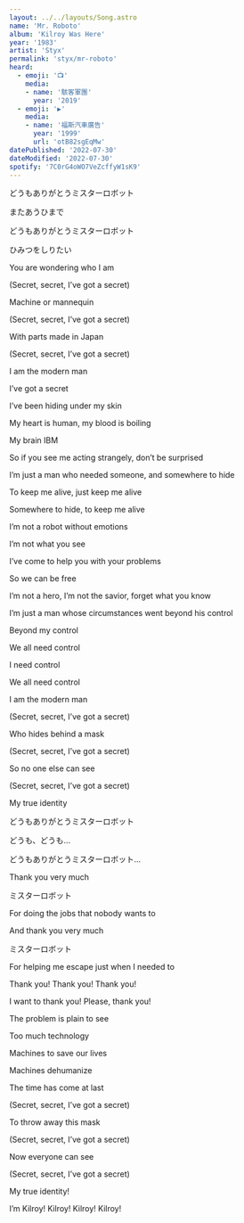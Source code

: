 ```yaml
---
layout: ../../layouts/Song.astro
name: 'Mr. Roboto'
album: 'Kilroy Was Here'
year: '1983'
artist: 'Styx'
permalink: 'styx/mr-roboto'
heard:
  - emoji: '📺'
    media:
    - name: '駭客軍團'
      year: '2019'
  - emoji: '▶️'
    media:
    - name: '福斯汽車廣告'
      year: '1999'
      url: 'otB82sgEqMw'
datePublished: '2022-07-30'
dateModified: '2022-07-30'
spotify: '7C0rG4oWO7VeZcffyW1sK9'
---
```


<LyricSection>

どうもありがとうミスターロボット

またあうひまで

どうもありがとうミスターロボット

ひみつをしりたい

</LyricSection>

<LyricSection>

You are wondering who I am

(Secret, secret, I&rsquo;ve got a secret)

Machine or mannequin

(Secret, secret, I&rsquo;ve got a secret)

With parts made in Japan

(Secret, secret, I&rsquo;ve got a secret)

I am the modern man

</LyricSection>

<LyricSection>

I&rsquo;ve got a secret

I&rsquo;ve been hiding under my skin

My heart is human, my blood is boiling

My brain IBM

So if you see me acting strangely, don&rsquo;t be surprised

I&rsquo;m just a man who needed someone, and somewhere to hide

To keep me alive, just keep me alive

Somewhere to hide, to keep me alive

</LyricSection>

<LyricSection>

I&rsquo;m not a robot without emotions

I&rsquo;m not what you see

I&rsquo;ve come to help you with your problems

So we can be free

I&rsquo;m not a hero, I&rsquo;m not the savior, forget what you know

I&rsquo;m just a man whose circumstances went beyond his control

Beyond my control

We all need control

I need control

We all need control

</LyricSection>

<LyricSection>

I am the modern man

(Secret, secret, I&rsquo;ve got a secret)

Who hides behind a mask

(Secret, secret, I&rsquo;ve got a secret)

So no one else can see

(Secret, secret, I&rsquo;ve got a secret)

My true identity

</LyricSection>

<LyricSection>

どうもありがとうミスターロボット

どうも、どうも...

どうもありがとうミスターロボット...

</LyricSection>

<LyricSection>

Thank you very much

ミスターロボット

For doing the jobs that nobody wants to

And thank you very much

ミスターロボット

For helping me escape just when I needed to

Thank you! Thank you! Thank you!

I want to thank you! Please, thank you!

</LyricSection>

<LyricSection>

The problem is plain to see

Too much technology

Machines to save our lives

Machines dehumanize

</LyricSection>

<LyricSection>

The time has come at last

(Secret, secret, I&rsquo;ve got a secret)

To throw away this mask

(Secret, secret, I&rsquo;ve got a secret)

Now everyone can see

(Secret, secret, I&rsquo;ve got a secret)

My true identity!

I&rsquo;m Kilroy! Kilroy! Kilroy! Kilroy!

</LyricSection>
